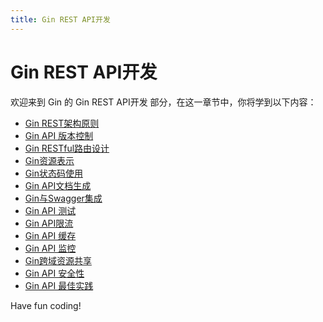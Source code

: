 ```yaml
---
title: Gin REST API开发
---
```


# Gin REST API开发

欢迎来到 Gin 的 Gin REST API开发 部分，在这一章节中，你将学到以下内容：

- [Gin REST架构原则](./0-gin-rest-architectural-principles.mdx)
- [Gin API 版本控制](./1-gin-api-version-control.mdx)
- [Gin RESTful路由设计](./2-gin-restful-routing-design.mdx)
- [Gin资源表示](./3-gin-resource-representation.mdx)
- [Gin状态码使用](./4-gin-status-code-usage.mdx)
- [Gin API文档生成](./5-gin-api-document-generation.mdx)
- [Gin与Swagger集成](./6-gin-integration-with-swagger.mdx)
- [Gin API 测试](./7-gin-api-test.mdx)
- [Gin API限流](./8-gin-api-current-limiting.mdx)
- [Gin API 缓存](./9-gin-api-cache.mdx)
- [Gin API 监控](./10-gin-api-monitoring.mdx)
- [Gin跨域资源共享](./11-gin-cross-domain-resource-sharing.mdx)
- [Gin API 安全性](./12-gin-api-safety.mdx)
- [Gin API 最佳实践](./13-gin-api-best-practices.mdx)

Have fun coding!